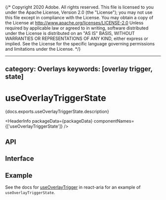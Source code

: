 {/* Copyright 2020 Adobe. All rights reserved.
This file is licensed to you under the Apache License, Version 2.0 (the "License");
you may not use this file except in compliance with the License. You may obtain a copy
of the License at http://www.apache.org/licenses/LICENSE-2.0
Unless required by applicable law or agreed to in writing, software distributed under
the License is distributed on an "AS IS" BASIS, WITHOUT WARRANTIES OR REPRESENTATIONS
OF ANY KIND, either express or implied. See the License for the specific language
governing permissions and limitations under the License. */}



---
category: Overlays
keywords: [overlay trigger, state]
---

# useOverlayTriggerState

<p>{docs.exports.useOverlayTriggerState.description}</p>

<HeaderInfo
  packageData={packageData}
  componentNames={['useOverlayTriggerState']} />

## API

<FunctionAPI function={docs.exports.useOverlayTriggerState} links={docs.links} />

## Interface

<ClassAPI links={docs.links} class={docs.links[docs.exports.useOverlayTriggerState.return.id]} />

## Example

See the docs for [useOverlayTrigger](../react-aria/useOverlayTrigger.html) in react-aria for an example of `useOverlayTriggerState`.
